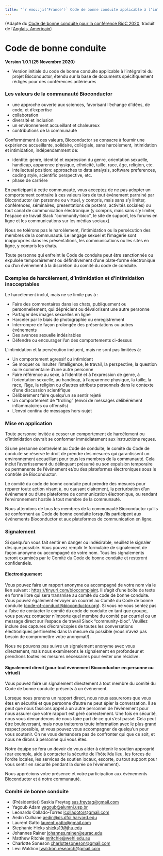 ```yaml
---
title: "`r emo::ji('France')` Code de bonne conduite applicable à l'intégralité du projet Bioconductor (French, France)"
---
```


(Adapté du [Code de bonne conduite pour la conférence BioC 2020][1], traduit de l'[Anglais, Américain](en-US.html))

# Code de bonne conduite

**Version 1.0.1 (25 Novembre 2020)**

* Version initiale du code de bonne conduite applicable à l’intégralité du projet Bioconductor, étendu sur la base de documents spécifiquement rédigés pour des conférences antérieures


### Les valeurs de la communauté Bioconductor

* une approche ouverte aux sciences, favorisant l’échange d’idées, de code, et d’expertise
* collaboration
* diversité et inclusion
* un environnement accueillant et chaleureux
* contributions de la communauté

Conformément à ces valeurs, Bioconductor se consacre à fournir une expérience accueillante, solidaire, collégiale, sans harcèlement, intimidation et intimidation, indépendamment de:

* identité: genre, identité et expression du genre, orientation sexuelle, handicap, apparence physique, ethnicité, taille, race, âge, religion, etc.
* intellectual position: approaches to data analysis, software preferences, coding style, scientific perspective, etc.
* phase de carrière

En participant à cette communauté, vous acceptez de ne pas adopter un comportement contraire à ces valeurs lors de tout événement parrainé par Bioconductor (en personne ou virtuel, y compris, mais sans s'y limiter, conférences, séminaires, presentations de posters, activités sociales) ou tout canal de communication électronique (y compris, mais sans s'y limiter, l'espace de travail Slack \"community-bioc\", le site de support, les forums en ligne et les communications sur les médias sociaux).

Nous ne tolérons pas le harcèlement, l'intimidation ou la persécution des membres de la communauté.
Le langage sexuel et l'imagerie sont inappropriés dans les présentations, les communications ou les sites en ligne, y compris les chats.

Toute personne qui enfreint le Code de conduite peut être sanctionnée ou expulsée temporairement ou définitivement d'une plate-forme électronique ou d'un événement à la discrétion du comité du code de conduite.


### Exemples de harcèlement, d'intimidation et d'intimidation inacceptables

Le harcèlement inclut, mais ne se limite pas à :

* Faire des commentaires dans les chats, publiquement ou personnellement, qui déprécient ou dévalorisent une autre personne
* Partager des images sexuelles en ligne
* Harceler par le biais de photographie ou enregistrement
* Interrompre de façon prolongée des présentations ou autres événements
* Des avances sexuelle indésirables
* Défendre ou encourager l'un des comportements ci-dessus

L'intimidation et la persécution incluent, mais ne sont pas limitées à:

* Un comportement agressif ou intimidant
* Se moquer ou insulter l'intelligence, le travail, la perspective, la question ou le commentaire d'une autre personne
* Faire référence au sexe, à l’identité et à l’expression de genre, à l'orientation sexuelle, au handicap, à l’apparence physique, la taille, la race, l'âge, la religion ou d'autres attributs personnels dans le contexte d'une discussion scientifique
* Délibérément faire quelqu'un se sentir rejeté
* Un comportement de "trolling" (envoi de messages délibérément inflammatoires ou offensifs)
* L'envoi continu de messages hors-sujet


### Mise en application

Toute personne invitée à cesser un comportement de harcèlement ou d'intimidation devrait se conformer immédiatement aux instructions reçues.

Si une personne contrevient au Code de conduite, le comité du Code de conduite se réserve le droit de prendre des mesures qui garantissent un environnement accueillant pour tous les membres de la communauté.
Cela inclut l'avertissement du délinquant présumé ou son expulsion temporaire ou permanente de l'événement et/ou des plateformes électroniques sous le contrôle de Bioconductor.

Le comité du code de bonne conduite peut prendre des mesures pour réparer toute action visant à, ou causant clairement, la perturbation d'un événement ou d'une plateforme de communication électronique, ou rendant l'environnement hostile à tout membre de la communauté.

Nous attendons de tous les membres de la communauté Bioconductor qu'ils se conforment au Code de bonne conduite lorsqu'ils participent aux événements Bioconductor et aux plateformes de communication en ligne.


### Signalement

Si quelqu'un vous fait sentir en danger ou indésirable, veuillez le signaler dès que possible.
Vous pouvez remplir le formulaire de signalement de façon anonyme ou accompagné de votre nom.
Tous les signalements seront examinés par le Comité du Code de bonne conduite et resteront confidentiels.

#### Electroniquement

Vous pouvez faire un rapport anonyme ou accompagné de votre nom via le lien suivant : <https://tinyurl.com/bioccomplaint>.
Il s'agit d'une boîte de texte en forme libre qui sera transmise au comité du code de bonne conduite.
Vous pouvez également envoyer un courriel au Comité du Code de bonne conduite (<code-of-conduct@bioconductor.org>).
Si vous ne vous sentez pas à l'aise de contacter le comité du code de conduite en tant que groupe, vous pouvez contacter n'importe quel membre du comité par courriel ou un message direct sur l'espace de travail Slack "community-bioc".
Veuillez inclure des captures d'écran/copies de toutes les conversations électroniques pertinentes dans la mesure du possible (vous n'avez pas besoin de compromettre votre anonymat!).

Nous ne pouvons pas suivre un signalement anonyme avec vous directement, mais nous examinerons le signalement en profondeur et prendrons toutes les mesures nécessaires pour éviter une récidive.

#### Signalement direct (pour tout événement Bioconductor: en personne ou virtuel)

Vous pouvez faire un signalement directement à tout membre du comité du Code de bonne conduite présents à un événement.

Lorsque nous prenons un rapport direct, nous nous assurerons que vous êtes en sécurité et que personne d'autre ne peut épier la conversation.
Il se peut que nous fassions appel à un autre personnel de l’évènement pour nous assurer que votre rapport est géré correctement.
Une fois en sécurité, nous vous demanderons de nous faire part de ce qui s'est passé.
Cela peut être bouleversant, mais nous traiterons toute information avec le plus grand respect possible, et vous pouvez vous accompagner de quelqu'un pour vous soutenir.
On ne vous demandera pas de confronter qui que ce soit, et nous ne dirons à personne qui vous êtes.

Notre équipe se fera un devoir de vous aider à obtenir le soutien approprié (par exemple, aide à contacter la sécurité de l'hôtel/du lieu, les forces de l'ordre locales, les services de soutien locaux, escorte, ou tout support pour vous sentir en sécurité pendant la durée de l'événement).

Nous apprécions votre présence et votre participation aux événements Bioconductor et à notre communauté.


### Comité de bonne conduite

* (Président(e)) Saskia Freytag <sas.freytag@gmail.com>
* Yagoub Adam <yagoub@alumni.usp.br>
* Leonardo Collado-Torres <lcolladotor@gmail.com>
* Aedín Culhane <aedin@ds.dfci.harvard.edu>
* Laurent Gatto <laurent.gatto@gmail.com>
* Stephanie Hicks <shicks19@jhu.edu>
* Johannes Rainer <johannes.rainer@eurac.edu>
* Matthew Ritchie <mritchie@wehi.edu.au>
* Charlotte Soneson <charlottesoneson@gmail.com>
* Levi Waldron <lwaldron.research@gmail.com>


[1]: https://bioc2020.bioconductor.org/code_of_conduct
